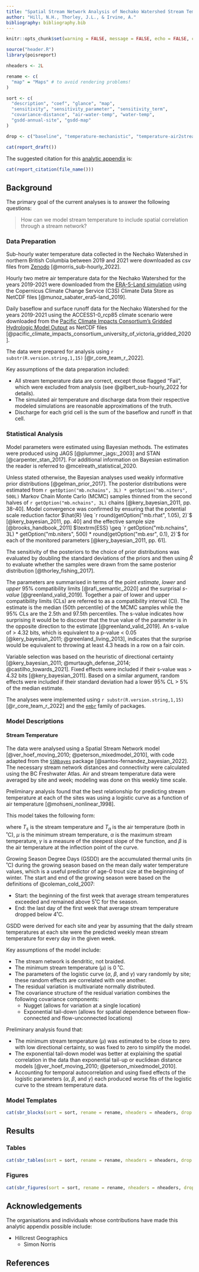 ```yaml
---
title: "Spatial Stream Network Analysis of Nechako Watershed Stream Temperatures 2022"
author: "Hill, N.H., Thorley, J.L., & Irvine, A."
bibliography: bibliography.bib
---
```

  
```r
knitr::opts_chunk$set(warning = FALSE, message = FALSE, echo = FALSE, comment = NA, results = "asis", cache = FALSE)

source("header.R")
library(poisreport)

nheaders <- 2L

rename <- c(
  "map" = "Maps" # to avoid rendering problems!
)

sort <- c(
  "description", "coef", "glance", "map",
  "sensitivity", "sensitivity_parameter", "sensitivity_term",
  "covariance-distance", "air-water-temp", "water-temp",
  "gsdd-annual-site", "gsdd-map"
)

drop <- c("baseline", "temperature-mechanistic", "temperature-air2stream")
```

```r
cat(report_draft())
```

The suggested citation for this [analytic appendix](https://www.poissonconsulting.ca/analytic-appendices.html) is:
  
```r
cat(report_citation(file_name()))
```

## Background

The primary goal of the current analyses is to answer the following questions:

  > How can we model stream temperature to include spatial correlation through a stream network?
  
### Data Preparation
  
Sub-hourly water temperature data collected in the Nechako Watershed in northern British Columbia between 2019 and 2021 were downloaded as csv files from [Zenodo](https://zenodo.org/records/6426024#.ZEAqr-zMI0Q) [@morris_sub-hourly_2022].

Hourly two metre air temperature data for the Nechako Watershed for the years 2019-2021 were downloaded from the [ERA-5-Land simulation](https://cds.climate.copernicus.eu/cdsapp#!/dataset/10.24381/cds.e2161bac?tab=overview) using the Copernicus Climate Change Service (C3S) Climate Data Store as NetCDF files [@munoz_sabater_era5-land_2019].

Daily baseflow and surface runoff data for the Nechako Watershed for the years 2019-2021 using the ACCESS1-0_rcp85 climate scenario were downloaded from the [Pacific Climate Impacts Consortium's Gridded Hydrologic Model Output](https://www.pacificclimate.org/data/gridded-hydrologic-model-output) as NetCDF files [@pacific_climate_impacts_consortium_university_of_victoria_gridded_2020].

The data were prepared for analysis using `r substr(R.version.string,1,15)` [@r_core_team_r_2022].

Key assumptions of the data preparation included:
  
- All stream temperature data are correct, except those flagged "Fail", which were excluded from analysis (see @gilbert_sub-hourly_2022 for details).
- The simulated air temperature and discharge data from their respective modeled simulations are reasonable approximations of the truth.
- Discharge for each grid cell is the sum of the baseflow and runoff in that cell.

### Statistical Analysis

Model parameters were estimated using Bayesian methods.
The estimates were produced using JAGS [@plummer_jags:_2003] and STAN [@carpenter_stan_2017].
For additional information on Bayesian estimation the reader is referred to @mcelreath_statistical_2020.

Unless stated otherwise, the Bayesian analyses used weakly informative prior distributions [@gelman_prior_2017].
The posterior distributions were estimated from `r getOption("mb.nchains", 3L) * getOption("mb.niters", 500L) ` Markov Chain Monte Carlo (MCMC) samples thinned from the second halves of `r getOption("mb.nchains", 3L)` chains [@kery_bayesian_2011, pp. 38-40].
Model convergence was confirmed by ensuring that the potential scale reduction factor $\hat{R} \leq `r round(getOption("mb.rhat", 1.05), 2)`$ [@kery_bayesian_2011, pp. 40] and the effective sample size [@brooks_handbook_2011] $\textrm{ESS} \geq  `r getOption("mb.nchains", 3L) * getOption("mb.niters", 500) * round(getOption("mb.esr", 0.1), 2)`$ for each of the monitored parameters [@kery_bayesian_2011, pp. 61].

The sensitivity of the posteriors to the choice of prior distributions was evaluated by doubling the standard deviations of the priors and then using $\hat{R}$ to evaluate whether the samples were drawn from the same posterior distribution [@thorley_fishing_2017].

The parameters are summarised in terms of the point *estimate*, *lower* and *upper* 95% compatibility limits [@rafi_semantic_2020] and the surprisal *s-value* [@greenland_valid_2019].
Together a pair of lower and upper compatibility limits (CLs) are referred to as a compatibility interval (CI).
The estimate is the median (50th percentile) of the MCMC samples while the 95% CLs are the 2.5th and 97.5th percentiles.
The s-value indicates how surprising it would be to discover that the true value of the parameter is in the opposite direction to the estimate [@greenland_valid_2019].
An s-value of $>$ 4.32 bits, which is equivalent to a p-value $<$ 0.05 [@kery_bayesian_2011; @greenland_living_2013], indicates that the surprise would be equivalent to throwing at least 4.3 heads in a row on a fair coin.

Variable selection was based on the heuristic of directional certainty [@kery_bayesian_2011; @murtaugh_defense_2014; @castilho_towards_2021].
Fixed effects were included if their s-value was $>$ 4.32 bits [@kery_bayesian_2011].
Based on a similar argument, random effects were included if their standard deviation had a lower 95% CL $>$ 5% of the median estimate.

The analyses were implemented using `r substr(R.version.string,1,15)` [@r_core_team_r_2022] and the [`embr`](https://github.com/poissonconsulting/embr) family of packages.

### Model Descriptions

#### Stream Temperature

The data were analysed using a Spatial Stream Network model [@ver_hoef_moving_2010; @peterson_mixedmodel_2010], with code adapted from the [`SSNbayes`](https://github.com/EdgarSantos-Fernandez/SSNbayes) package [@santos-fernandez_bayesian_2022].
The necessary stream network distances and connectivity were calculated using the BC Freshwater Atlas. 
Air and stream temperature data were averaged by site and week; modeling was done on this weekly time scale.

Preliminary analysis found that the best relationship for predicting stream temperature at each of the sites was using a logistic curve as a function of air temperature [@mohseni_nonlinear_1998].

This model takes the following form:

\begin{equation}
T_s = \mu + \frac{\alpha - \mu}{1 + e^{\gamma(\beta - T_a)}}
\end{equation}

where $T_s$ is the stream temperature and $T_a$ is the air temperature (both in ˚C), $\mu$ is the minimum stream temperature, $\alpha$ is the maximum stream temperature, $\gamma$ is a measure of the steepest slope of the function, and $\beta$ is the air temperature at the inflection point of the curve.

Growing Season Degree Days (GSDD) are the accumulated thermal units (in ˚C) during the growing season based on the mean daily water temperature values, which is a useful predictor of age-0 trout size at the beginning of winter.
The start and end of the growing season were based on the definitions of @coleman_cold_2007:

- Start: the beginning of the first week that average stream temperatures exceeded and remained above 5˚C for the season. 
- End: the last day of the first week that average stream temperature dropped below 4˚C.

GSDD were derived for each site and year by assuming that the daily stream temperatures at each site were the predicted weekly mean stream temperature for every day in the given week.

Key assumptions of the model include:

- The stream network is dendritic, not braided.
- The minimum stream temperature ($\mu$) is 0 ˚C.
- The parameters of the logistic curve ($\alpha$, $\beta$, and $\gamma$) vary randomly by site; these random effects are correlated with one another.
- The residual variation is multivariate normally distributed.
- The covariance structure of the residual variation combines the following covariance components:
  - Nugget (allows for variation at a single location) 
  - Exponential tail-down (allows for spatial dependence between flow-connected and flow-unconnected locations)

Preliminary analysis found that:

- The minimum stream temperature ($\mu$) was estimated to be close to zero with low directional certainty, so was fixed to zero to simplify the model.
- The exponential tail-down model was better at explaining the spatial correlation in the data than exponential tail-up or euclidean distance models [@ver_hoef_moving_2010; @peterson_mixedmodel_2010].
- Accounting for temporal autocorrelation and using fixed effects of the logistic parameters ($\alpha$, $\beta$, and $\gamma$) each produced worse fits of the logistic curve to the stream temperature data.

### Model Templates

```r
cat(sbr_blocks(sort = sort, rename = rename, nheaders = nheaders, drop = drop))
```

## Results

### Tables

```r
cat(sbr_tables(sort = sort, rename = rename, nheaders = nheaders, drop = drop))
```

### Figures

```r
cat(sbr_figures(sort = sort, rename = rename, nheaders = nheaders, drop = drop))
```

## Acknowledgements

The organisations and individuals whose contributions have made this analytic appendix possible include:
  
- Hillcrest Geographics
  - Simon Norris

## References
